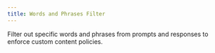 ```yaml
---
title: Words and Phrases Filter
---
```


Filter out specific words and phrases from prompts and responses to enforce custom content policies. 
